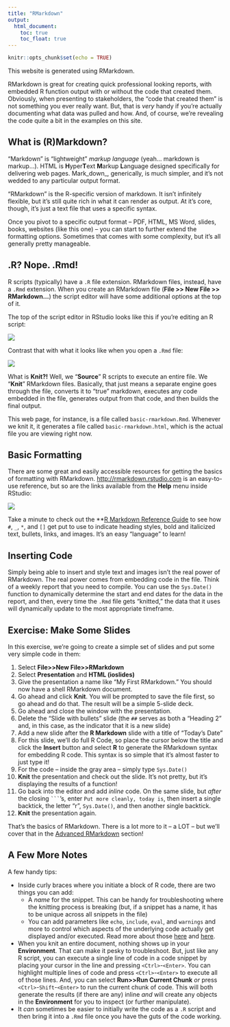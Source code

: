 ```yaml
---
title: "RMarkdown"
output:
  html_document:
    toc: true
    toc_float: true
---
```


```r
knitr::opts_chunk$set(echo = TRUE)
```

This website is generated using RMarkdown.

RMarkdown is great for creating quick professional looking reports, with embedded R function output with or without the code that created them. Obviously, when presenting to stakeholders, the "code that created them" is not something you ever really want. But, that is _very_ handy if you're actually documenting what data was pulled and how. And, of course, we're revealing the code quite a bit in the examples on this site.

## What is (R)Markdown?

"Markdown" is "lightweight" _markup language_ (yeah... markdown is markup...). HTML is **H**yper**T**ext **M**arkup **L**anguage designed specifically for delivering web pages. Mark_down_, generically, is much simpler, and it's not wedded to any particular output format.

"RMarkdown" is the R-specific version of markdown. It isn't infinitely flexible, but it's still quite rich in what it can render as output. At it's core, though, it's just a text file that uses a specific syntax. 

Once you pivot to a specific output format -- PDF, HTML, MS Word, slides, books, websites (like this one) -- you can start to further extend the formatting options. Sometimes that comes with some complexity, but it's all generally pretty manageable.

## .R? Nope. .Rmd!

R scripts (typically) have a `.R` file extension. RMarkdown files, instead, have a `.Rmd` extension. When you create an RMarkdown file (**File >> New File >> RMarkdown...**) the script editor will have some additional options at the top of it.

The top of the script editor in RStudio looks like this if you're editing an R script:

![](images/script_editor_header_script.jpg)

Contrast that with what it looks like when you open a `.Rmd` file:

![](images/script_editor_header_rmarkdown.jpg)

What is **Knit?!** Well, we "**Source**" R scripts to execute an entire file. We "**Knit**" RMarkdown files. Basically, that just means a separate engine goes through the file, converts it to "true" markdown, executes any code embedded in the file, generates output from that code, and then builds the final output.

This web page, for instance, is a file called `basic-rmarkdown.Rmd`. Whenever we knit it, it generates a file called `basic-rmarkdown.html`, which is the actual file you are viewing right now.

## Basic Formatting

There are some great and easily accessible resources for getting the basics of formatting with RMarkdown. <http://rmarkdown.rstudio.com> is an easy-to-use reference, but so are the links available from the **Help** menu inside RStudio:

![](images\rstudio_cheatsheets.jpg)

Take a minute to check out the **[R Markdown Reference Guide](https://www.rstudio.com/wp-content/uploads/2015/03/rmarkdown-reference.pdf) to see how `#`, `_`, `*`, and `[]` get put to use to indicate heading styles, bold and italicized text, bullets, links, and images. It's an easy "language" to learn!

## Inserting Code

Simply being able to insert and style text and images isn't the real power of RMarkdown. The real power comes from embedding code in the file. Think of a weekly report that you need to compile. You can use the `Sys.Date()` function to dynamically determine the start and end dates for the data in the report, and then, every time the `.Rmd` file gets "knitted," the data that it uses will dynamically update to the most appropriate timeframe.

## Exercise: Make Some Slides

In this exercise, we're going to create a simple set of slides and put some very simple code in them:

1. Select **File>>New File>>RMarkdown**
2. Select **Presentation** and **HTML (ioslides)**
3. Give the presentation a name like "My First RMarkdown." You should now have a shell RMarkdown document.
4. Go ahead and click **Knit**. You will be prompted to save the file first, so go ahead and do that. The result will be a simple 5-slide deck.
5. Go ahead and close the window with the presentation.
6. Delete the "Slide with bullets" slide (the `##` serves as both a "Heading 2" and, in this case, as the indicator that it is a new slide)
7. Add a new slide after the **R Markdown** slide with a title of "Today's Date"
8. For this slide, we'll do full R Code, so place the cursor below the title and click the **Insert** button and select **R** to generate the RMarkdown syntax for embedding R code. This syntax is so simple that it's almost faster to just type it!
9. For the code -- inside the gray area -- simply type `Sys.Date()`
10. **Knit** the presentation and check out the slide. It's not pretty, but it's displaying the results of a function!
11. Go back into the editor and add _inline_ code. On the same slide, but _after_ the closing ` ``` `'s, enter `Put more cleanly, today is `, then insert a single backtick, the letter "r", `Sys.Date()`, and then another single backtick. 
12. **Knit** the presentation again.

That's the basics of RMarkdown. There is a lot more to it -- a LOT -- but we'll cover that in the [Advanced RMarkdown](advanced-rmarkdown.html) section!

## A Few More Notes

A few handy tips:

* Inside curly braces where you initiate a block of R code, there are two things you can add:
  + A _name_ for the snippet. This can be handy for troubleshooting where the knitting process is breaking (but, if a snippet has a name, it has to be unique across all snippets in the file)
  + You can add parameters like `echo`, `include`, `eval`, and `warnings` and more to control which aspects of the underlying code actually get displayed and/or executed. Read more about those [here](http://rmarkdown.rstudio.com/authoring_rcodechunks.html) and [here](https://yihui.name/knitr/options/).
* When you knit an entire document, nothing shows up in your **Environment**. That can make it pesky to troubleshoot. But, just like any R script, you can execute a single line of code in a code snippet by placing your cursor in the line and pressing `<Ctrl>`-`<Enter>`. You can highlight multiple lines of code and press `<Ctrl>`-`<Enter>` to execute all of those lines. And, you can select **Run>>Run Current Chunk** _or_ press `<Ctrl>`-`Shift`-`<Enter>` to run the current chunk of code. This will both generate the results (if there are any) inline _and_ will create any objects in the **Environment** for you to inspect (or further manipulate).
* It _can_ sometimes be easier to initially write the code as a `.R` script and then bring it into a `.Rmd` file once you have the guts of the code working. 
